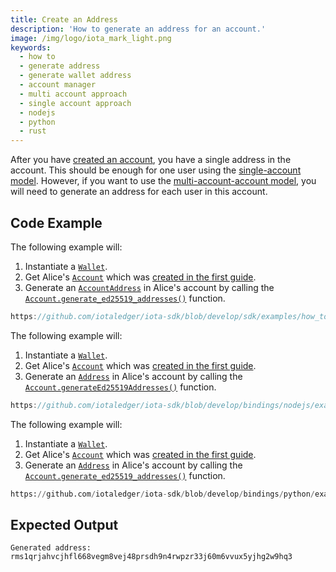 ```yaml
---
title: Create an Address
description: 'How to generate an address for an account.'
image: /img/logo/iota_mark_light.png
keywords:
  - how to
  - generate address
  - generate wallet address
  - account manager
  - multi account approach
  - single account approach
  - nodejs
  - python
  - rust
---
```



After you have [created an account](./create-account.mdx), you have a single address in the account. This should be
enough for one user using
the [single-account model](../../explanations/accounts-and-addresses.md#single-account-model). However, if you want to use
the [multi-account-account model](../../explanations/accounts-and-addresses.md#multi-account-model), you will need to
generate an address for each user in this account.

<TipAccountApproaches />

## Code Example

<Tabs groupId="language" queryString>
<TabItem value="rust" label="Rust">

The following example will:

1. Instantiate a [`Wallet`](https://docs.rs/iota-sdk/latest/iota_sdk/wallet/core/struct.Wallet.html).
2. Get Alice's [`Account`](https://docs.rs/iota-sdk/latest/iota_sdk/wallet/account/struct.Account.html) which was
   [created in the first guide](./create-account.mdx).
3. Generate an [`AccountAddress`](https://docs.rs/iota-sdk/latest/iota_sdk/wallet/account/types/struct.AccountAddress.html)
   in Alice's account by calling the
   [`Account.generate_ed25519_addresses()`](https://docs.rs/iota-sdk/latest/iota_sdk/wallet/account/struct.Account.html#method.generate_ed25519_addresses)
   function.

```rust reference
https://github.com/iotaledger/iota-sdk/blob/develop/sdk/examples/how_tos/accounts_and_addresses/create_address.rs
```

</TabItem>
<TabItem value="typescript-node" label="Typescript (Node.js)">

The following example will:

1. Instantiate a [`Wallet`](../../references/nodejs/classes/Wallet).
2. Get Alice's [`Account`](../../references/nodejs/classes/Account) which was
   [created in the first guide](./create-account.mdx).
3. Generate an [`Address`](../../references/nodejs/classes/Address/) in Alice's account by calling the
   [`Account.generateEd25519Addresses()`](../../references/nodejs/classes/Account/#generateed25519addresses) function.

```typescript reference
https://github.com/iotaledger/iota-sdk/blob/develop/bindings/nodejs/examples/how_tos/accounts_and_addresses/create-address.ts
```

</TabItem>
<TabItem value="python" label="Python">

The following example will:

1. Instantiate a [`Wallet`](../../references/python/iota_sdk/wallet/).
2. Get Alice's [`Account`](../../references/python/iota_sdk/wallet/account/) which was
   [created in the first guide](./create-account.mdx).
3. Generate an [`Address`](../../references/python/iota_sdk/types/address/) in Alice's account by calling the
   [`Account.generate_ed25519_addresses()`](../../references/python/iota_sdk/wallet/account/#generate_ed25519_addresses) function.

```python reference
https://github.com/iotaledger/iota-sdk/blob/develop/bindings/python/examples/how_tos/accounts_and_addresses/create_address.py
```

</TabItem>

</Tabs>

## Expected Output

```plaintext
Generated address: rms1qrjahvcjhfl668vegm8vej48prsdh9n4rwpzr33j60m6vvux5yjhg2w9hq3
```
